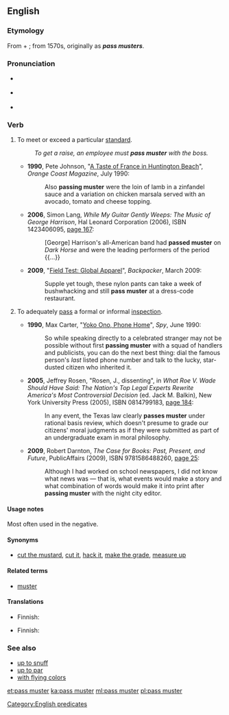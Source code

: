 ==English==
{{was wotd|2012|December|9}}
===Etymology===
From {{term|pass||to undergo successfully|lang=en}} + {{term|muster||military assemblage or review|lang=en}}; from 1570s, originally as '''''pass musters'''''.

===Pronunciation===
* {{a|UK}} {{IPA|/ˌpæs ˈmʌst.ə/|lang=en}}
* {{a|US}} {{IPA|/ˌpæs ˈmʌs.tɚ/|lang=en}}
* {{audio|En-us-pass muster.ogg|Audio (US)|lang=en}}

===Verb===
{{en-verb|head=[[pass]] [[muster]]|passes muster|passing muster|passed muster}}

# {{context|idiomatic|lang=en}} To meet or exceed a particular [[standard]].
#: ''To get a raise, an employee must '''pass muster''' with the boss.''
#* '''1990''', Pete Johnson, "[http://books.google.com/books?id=H2EEAAAAMBAJ&pg=PA230 A Taste of France in Huntington Beach]", ''Orange Coast Magazine'', July 1990:
#*: Also '''passing muster''' were the loin of lamb in a zinfandel sauce and a variation on chicken marsala served with an avocado, tomato and cheese topping.
#* '''2006''', Simon Lang, ''While My Guitar Gently Weeps: The Music of George Harrison'', Hal Leonard Corporation (2006), ISBN 1423406095, [http://books.google.com/books?id=NRoFPFvI1joC&pg=PA167 page 167]:
#*: [George] Harrison's all-American band had '''passed muster''' on ''Dark Horse'' and were the leading performers of the period {{…}}
#* '''2009''', "[http://books.google.com/books?id=bGl2Wt1GG5IC&pg=PA89&dq=%22pass+muster%22 Field Test: Global Apparel]", ''Backpacker'', March 2009:
#*: Supple yet tough, these nylon pants can take a week of bushwhacking and still '''pass muster''' at a dress-code restaurant. 
# {{context|idiomatic|lang=en}} To adequately [[pass]] a formal or informal [[inspection]].
#* '''1990''', Max Carter, "[http://books.google.com/books?id=pCfQINJRXRgC&pg=PA46 Yoko Ono, Phone Home]", ''Spy'', June 1990:
#*: So while speaking directly to a celebrated stranger may not be possible without first '''passing muster''' with a squad of handlers and publicists, you can do the next best thing: dial the famous person's ''last'' listed phone number and talk to the lucky, star-dusted citizen who inherited it.
#* '''2005''', Jeffrey Rosen, "Rosen, J., dissenting", in ''What Roe V. Wade Should Have Said: The Nation's Top Legal Experts Rewrite America's Most Controversial Decision'' (ed. Jack M. Balkin),  New York University Press (2005), ISBN 0814799183, [http://books.google.com/books?id=Us-277i9ZJYC&pg=PA184&dq=%22passes+muster%22 page 184]:
#*: In any event, the Texas law clearly '''passes muster''' under rational basis review, which doesn't presume to grade our citizens' moral judgments as if they were submitted as part of an undergraduate exam in moral philosophy.
#* '''2009''', Robert Darnton, ''The Case for Books: Past, Present, and Future'', PublicAffairs (2009), ISBN 9781586488260, [http://books.google.com/books?id=KplFSD-VP_QC&pg=PA25&dq=%22passing+muster%22 page 25]:
#*: Although I had worked on school newspapers, I did not know what news was — that is, what events would make a story and what combination of words would make it into print after '''passing muster''' with the night city editor.

====Usage notes====
Most often used in the negative.

====Synonyms====
* {{sense|to meet or exceed a standard}} [[cut the mustard]], [[cut it]], [[hack it]], [[make the grade]], [[measure up]]

====Related terms====
* [[muster]]

====Translations====
{{trans-top|to meet or exceed a particular standard}}
* Finnish: {{t|fi|mennä läpi}}
{{trans-mid}}
{{trans-bottom}}

{{trans-top|to pass a formal or informal inspection}}
* Finnish: {{t+|fi|päästä läpi}}
{{trans-mid}}
{{trans-bottom}}

===See also===
* [[up to snuff]]
* [[up to par]]
* [[with flying colors]]

[[Category:English predicates]]

[[et:pass muster]]
[[ka:pass muster]]
[[ml:pass muster]]
[[pl:pass muster]]